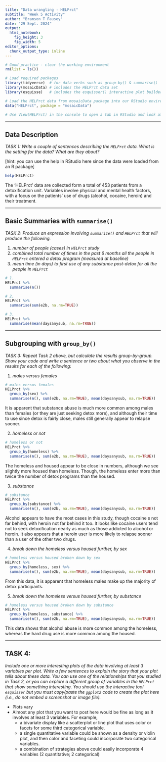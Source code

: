 ```yaml
---
title: "Data wrangling - HELPrct"
subtitle: "Week 5 Activity"
author: "Branson T Fausey"
date: "29 Sept. 2024"
output: 
  html_notebook:
    fig_height: 3
    fig_width: 5
editor_options: 
  chunk_output_type: inline
---
```


```r
# Good practice - clear the working environment
rm(list = ls())

# Load required packages
library(tidyverse)  # for data verbs such as group-by() & summarise()
library(mosaicData) # includes the HELPrct data set 
library(esquisse)   # includes the esquisser() interactive plot builder seen in Week 4

# Load the HELPrct data from mosaicData package into our RStudio environment
data("HELPrct", package = "mosaicData")

# Use View(HELPrct) in the console to open a tab in RStudio and look at the raw data directly
```

___


## Data Description

*TASK 1: Write a couple of sentences describing the `HELPrct` data. What is the setting for the data? What are they about?* 

[hint: you can use the help in RStudio here since the data were loaded from an R package]

```r
help(HELPrct)
```

The 'HELPrct' data are collected form a total of 453 patients from a detoxification unit. Variables involve physical and mental health factors, with a focus on the patients' use of drugs (alcohol, cocaine, heroin) and their treatment.

___


## Basic Summaries with `summarise()` 

*TASK 2: Produce an expression involving `summarize()` and `HELPrct` that will produce the following.*

1. *number of people (cases) in `HELPrct` study*
2. *combined total number of times in the past 6 months all the people in `HELPrct` entered a detox program (measured at baseline)* 
3. *mean time (in days) to first use of any substance post-detox for all the people in `HELPrct`*



```r
# 1.
HELPrct %>%
  summarise(n())
```

```r
# 2.
HELPrct %>%
  summarise(sum(e2b, na.rm=TRUE))
```

```r
# 3.
HELPrct %>%
  summarise(mean(daysanysub, na.rm=TRUE))
```

___


## Subgrouping with `group_by()` 

*TASK 3: Repeat Task 2 above, but calculate the results group-by-group.  Show your code and write a sentence or two about what you observe in the results for each of the following:* 

1. *males versus females*

```r
# males versus females
HELPrct %>%
  group_by(sex) %>%
  summarise(n(), sum(e2b, na.rm=TRUE), mean(daysanysub, na.rm=TRUE))
```
It is apparent that substance abuse is much more common among males than females (or they are just seeking detox more), and although their time to use since detox is fairly close, males still generally appear to relapse sooner.


2. *homeless or not*

```r
# homeless or not
HELPrct %>%
  group_by(homeless) %>%
  summarise(n(), sum(e2b, na.rm=TRUE), mean(daysanysub, na.rm=TRUE))
```
The homeless and housed appear to be close in numbers, although we see slightly more housed than homeless. Though, the homeless enter more than twice the number of detox programs than the housed.


3. *substance*

```r
# substance
HELPrct %>%
  group_by(substance) %>%
  summarise(n(), sum(e2b, na.rm=TRUE), mean(daysanysub, na.rm=TRUE))
```
Alcohol appears to have the most cases in this study, though cocaine s not far behind, with heroin not far behind it too. It looks like cocaine users tend not to seek detoxification nearly as much as those addicted to alcohol or heroin. It also appears that a heroin user is more likely to relapse sooner than a user of the other two drugs.


4. *break down the homeless versus housed further, by sex*

```r
# homeless versus housed broken down by sex
HELPrct %>%
  group_by(homeless, sex) %>%
  summarise(n(), sum(e2b, na.rm=TRUE), mean(daysanysub, na.rm=TRUE))
```
From this data, it is apparent that homeless males make up the majority of detox participants.


5. *break down the homeless versus housed further, by substance*

```r
# homeless versus housed broken down by substance
HELPrct %>%
  group_by(homeless, substance) %>%
  summarise(n(), sum(e2b, na.rm=TRUE), mean(daysanysub, na.rm=TRUE))
```
This data shows that alcohol abuse is more common among the homeless, whereas the hard drug use is more common among the housed.


___


## TASK 4:

*Include one or more interesting plots of the data involving at least 3 variables per plot. Write a few sentences to explain the story that your plot tells about these data.  You can use one of the relationships that you studied in Task 2, or you can explore a different group of variables in the `HELPrct` that show something interesting.  You should use the interactive tool `esquisser` but you must copy/paste the `ggplot2` code to create the plot here (i.e., do not embed a screenshot or image file).*  


* Plots vary
* Almost any plot that you want to post here would be fine as long as it involves at least 3 variables. For example, 
    - a bivariate display like a scatterplot or line plot that uses color or facets for some third categorical variable.  
    - a single quantitative variable could be shown as a density or violin plot, and then color and faceting could incorporate two categorical variables.  
    - a combination of strategies above could easily incorporate 4 variables (2 quantitative; 2 categorical)
